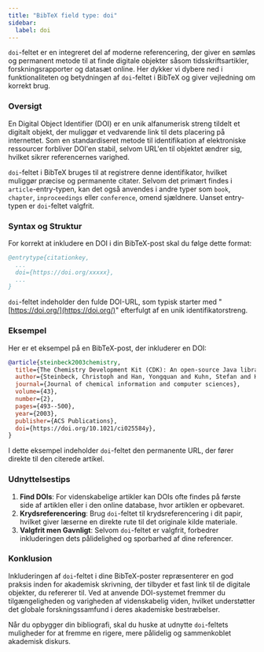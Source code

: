 ```yaml
---
title: "BibTeX field type: doi"
sidebar:
  label: doi
---
```



`doi`-feltet er en integreret del af moderne referencering, der giver en sømløs og permanent metode til at finde digitale objekter såsom tidsskriftsartikler, forskningsrapporter og datasæt online. Her dykker vi dybere ned i funktionaliteten og betydningen af `doi`-feltet i BibTeX og giver vejledning om korrekt brug.

<CiteDrive />

### Oversigt

En Digital Object Identifier (DOI) er en unik alfanumerisk streng tildelt et digitalt objekt, der muliggør et vedvarende link til dets placering på internettet. Som en standardiseret metode til identifikation af elektroniske ressourcer forbliver DOI'en stabil, selvom URL'en til objektet ændrer sig, hvilket sikrer referencernes varighed.

`doi`-feltet i BibTeX bruges til at registrere denne identifikator, hvilket muliggør præcise og permanente citater. Selvom det primært findes i `article`-entry-typen, kan det også anvendes i andre typer som `book`, `chapter`, `inproceedings` eller `conference`, omend sjældnere. Uanset entry-typen er `doi`-feltet valgfrit.

### Syntax og Struktur

For korrekt at inkludere en DOI i din BibTeX-post skal du følge dette format:

```bibtex
@entrytype{citationkey,
  ...
  doi={https://doi.org/xxxxx},
  ...
}
```
`doi`-feltet indeholder den fulde DOI-URL, som typisk starter med "[https://doi.org/](https://doi.org/)" efterfulgt af en unik identifikatorstreng.

### Eksempel

Her er et eksempel på en BibTeX-post, der inkluderer en DOI:

```bibtex
@article{steinbeck2003chemistry,
  title={The Chemistry Development Kit (CDK): An open-source Java library for chemo-and bioinformatics},
  author={Steinbeck, Christoph and Han, Yongquan and Kuhn, Stefan and Horlacher, Oliver and Luttmann, Edgar and Willighagen, Egon},
  journal={Journal of chemical information and computer sciences},
  volume={43},
  number={2},
  pages={493--500},
  year={2003},
  publisher={ACS Publications},
  doi={https://doi.org/10.1021/ci025584y},
}
```

I dette eksempel indeholder `doi`-feltet den permanente URL, der fører direkte til den citerede artikel.

### Udnyttelsestips

1. **Find DOIs**: For videnskabelige artikler kan DOIs ofte findes på første side af artiklen eller i den online database, hvor artiklen er opbevaret.
2. **Krydsreferencering**: Brug `doi`-feltet til krydsreferencering i dit papir, hvilket giver læserne en direkte rute til det originale kilde materiale.
3. **Valgfrit men Gavnligt**: Selvom `doi`-feltet er valgfrit, forbedrer inkluderingen dets pålidelighed og sporbarhed af dine referencer.

### Konklusion

Inkluderingen af `doi`-feltet i dine BibTeX-poster repræsenterer en god praksis inden for akademisk skrivning, der tilbyder et fast link til de digitale objekter, du refererer til. Ved at anvende DOI-systemet fremmer du tilgængeligheden og varigheden af videnskabelig viden, hvilket understøtter det globale forskningssamfund i deres akademiske bestræbelser.

Når du opbygger din bibliografi, skal du huske at udnytte `doi`-feltets muligheder for at fremme en rigere, mere pålidelig og sammenkoblet akademisk diskurs.
